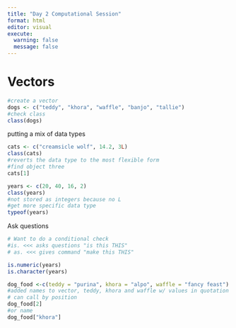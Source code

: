 ```yaml
---
title: "Day 2 Computational Session"
format: html
editor: visual
execute: 
  warning: false
  message: false
---
```


# Vectors

```r
#create a vector
dogs <- c("teddy", "khora", "waffle", "banjo", "tallie")
#check class
class(dogs)

```

putting a mix of data types

```r
cats <- c("creamsicle wolf", 14.2, 3L)
class(cats)
#reverts the data type to the most flexible form
#find object three
cats[1]
```

```r
years <- c(20, 40, 16, 2)
class(years)
#not stored as integers because no L
#get more specific data type
typeof(years)
```

Ask questions

```r
# Want to do a conditional check
#is. <<< asks questions "is this THIS"
# as. <<< gives command "make this THIS"

is.numeric(years)
is.character(years)
```

```r
dog_food <-c(teddy = "purina", khora = "alpo", waffle = "fancy feast")
#added names to vector, teddy, khora and waffle w/ values in quotation marks. 
# can call by position
dog_food[2]
#or name
dog_food["khora"]
```
